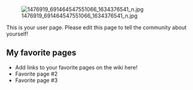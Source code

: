 [[File:1476919_691464547551066_1634376541_n.jpg|thumb]]

This is your user page. Please edit this page to tell the community about yourself!

==My favorite pages==

* Add links to your favorite pages on the wiki here!
* Favorite page #2
* Favorite page #3